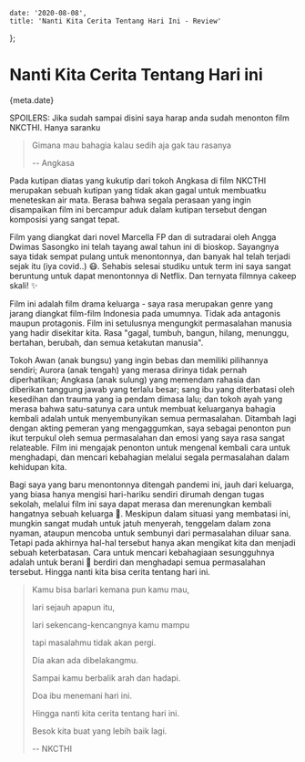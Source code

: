 

    date: '2020-08-08',
    title: 'Nanti Kita Cerita Tentang Hari Ini - Review'
};


# Nanti Kita Cerita Tentang Hari ini

<Time>{meta.date}</Time>

SPOILERS: Jika sudah sampai disini saya harap anda sudah menonton film NKCTHI. Hanya saranku

> Gimana mau bahagia kalau sedih aja gak tau rasanya 
>
> -- Angkasa

Pada kutipan diatas yang kukutip dari tokoh Angkasa di film NKCTHI merupakan sebuah kutipan yang tidak akan gagal untuk membuatku meneteskan air mata. Berasa bahwa segala perasaan yang ingin disampaikan film ini bercampur aduk dalam kutipan tersebut dengan komposisi yang sangat tepat.

Film yang diangkat dari novel Marcella FP dan di sutradarai oleh Angga Dwimas Sasongko ini telah tayang awal tahun ini di bioskop. Sayangnya saya tidak sempat pulang untuk menontonnya, dan banyak hal telah terjadi sejak itu (iya covid..) 😷. Sehabis selesai studiku untuk term ini saya sangat beruntung untuk dapat menontonnya di Netflix. Dan ternyata filmnya cakeep skali! ✨

Film ini adalah film drama keluarga - saya rasa merupakan genre yang jarang diangkat film-film Indonesia pada umumnya. Tidak ada antagonis maupun protagonis. Film ini setulusnya mengungkit permasalahan manusia yang hadir disekitar kita. Rasa "gagal, tumbuh, bangun, hilang, menunggu, bertahan, berubah, dan semua ketakutan manusia". 

Tokoh Awan (anak bungsu) yang ingin bebas dan memiliki pilihannya sendiri; Aurora (anak tengah) yang merasa dirinya tidak pernah diperhatikan; Angkasa (anak sulung) yang memendam rahasia dan diberikan tanggung jawab yang terlalu besar; sang ibu yang diterbatasi oleh kesedihan dan trauma yang ia pendam dimasa lalu; dan tokoh ayah yang merasa bahwa satu-satunya cara untuk membuat keluarganya bahagia kembali adalah untuk menyembunyikan semua permasalahan. Ditambah lagi dengan akting pemeran yang mengaggumkan, saya sebagai penonton pun ikut terpukul oleh semua permasalahan dan emosi yang saya rasa sangat relateable. Film ini mengajak penonton untuk mengenal kembali cara untuk menghadapi, dan mencari kebahagian melalui segala permasalahan dalam kehidupan kita. 

Bagi saya yang baru menontonnya ditengah pandemi ini, jauh dari keluarga, yang biasa hanya mengisi hari-hariku sendiri dirumah dengan tugas sekolah, melalui film ini saya dapat merasa dan merenungkan kembali hangatnya sebuah keluarga 🥰. Meskipun dalam situasi yang membatasi ini, mungkin sangat mudah untuk jatuh menyerah, tenggelam dalam zona nyaman, ataupun mencoba untuk sembunyi dari permasalahan diluar sana. Tetapi pada akhirnya hal-hal tersebut hanya akan mengikat kita dan menjadi sebuah keterbatasan. Cara untuk mencari kebahagiaan sesungguhnya adalah untuk berani 💪 berdiri dan menghadapi semua permasalahan tersebut. Hingga nanti kita bisa cerita tentang hari ini. 

> Kamu bisa barlari kemana pun kamu mau, 
>
> lari sejauh apapun itu, 
>
> lari sekencang-kencangnya kamu mampu 
>
> tapi masalahmu tidak akan pergi.
>
> Dia akan ada dibelakangmu. 
>
> Sampai kamu berbalik arah dan hadapi. 
>
> Doa ibu menemani hari ini. 
>
> Hingga nanti kita cerita tentang hari ini. 
>
> Besok kita buat yang lebih baik lagi. 
>
> -- NKCTHI





